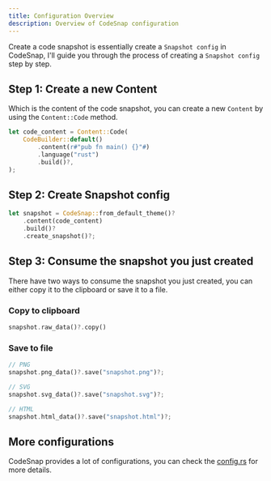 ```yaml
---
title: Configuration Overview
description: Overview of CodeSnap configuration
---
```


Create a code snapshot is essentially create a `Snapshot config` in CodeSnap, I'll guide you through the process of creating a `Snapshot config` step by step.

## Step 1: Create a new Content

Which is the content of the code snapshot, you can create a new `Content` by using the `Content::Code` method.

```rust
let code_content = Content::Code(
    CodeBuilder::default()
        .content(r#"pub fn main() {}"#)
        .language("rust")
        .build()?,
);
```

## Step 2: Create Snapshot config

```rust
let snapshot = CodeSnap::from_default_theme()?
    .content(code_content)
    .build()?
    .create_snapshot()?;
```

## Step 3: Consume the snapshot you just created

There have two ways to consume the snapshot you just created, you can either copy it to the clipboard or save it to a file.

### Copy to clipboard

```rust
snapshot.raw_data()?.copy()
```

### Save to file

```rust
// PNG
snapshot.png_data()?.save("snapshot.png")?;

// SVG
snapshot.svg_data()?.save("snapshot.svg")?;

// HTML
snapshot.html_data()?.save("snapshot.html")?;
```

## More configurations

CodeSnap provides a lot of configurations, you can check the [config.rs](https://github.com/codesnap-rs/codesnap/blob/main/core/src/config.rs) for more details.
